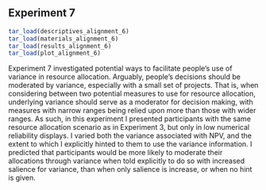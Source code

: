 ## Experiment 7 {#alignment-6}

```r
tar_load(descriptives_alignment_6)
tar_load(materials_alignment_6)
tar_load(results_alignment_6)
tar_load(plot_alignment_6)
```

Experiment 7 investigated potential ways to facilitate people's use of variance
in resource allocation. Arguably, people's decisions should be moderated by
variance, especially with a small set of projects. That is, when considering
between two potential measures to use for resource allocation, underlying
variance should serve as a moderator for decision making, with measures with
narrow ranges being relied upon more than those with wider ranges. As such, in
this experiment I presented participants with the same resource allocation
scenario as in Experiment 3, but only in low numerical reliability displays. I
varied both the variance associated with NPV, and the extent to which I
explicitly hinted to them to use the variance information. I predicted that
participants would be more likely to moderate their allocations through variance
when told explicitly to do so with increased salience for variance, than when
only salience is increase, or when no hint is given.
